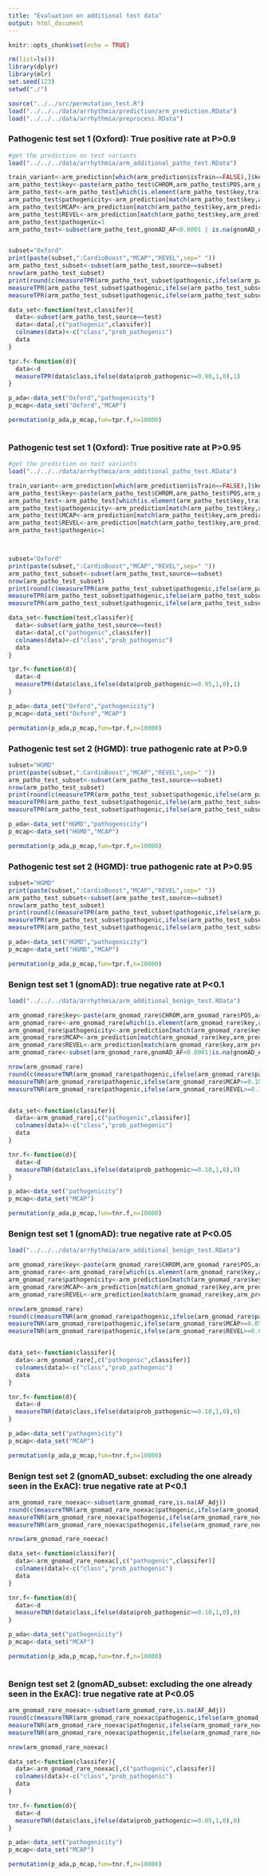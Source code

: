 ```yaml
---
title: "Evaluation on additional test data"
output: html_document
---
```


```r
knitr::opts_chunk$set(echo = TRUE)
```

 
```r
rm(list=ls())
library(dplyr)
library(mlr)
set.seed(123)
setwd("./")

source("../../src/permutation_test.R")
load("../../../data/arrhythmia/prediction/arm_prediction.RData")
load("../../../data/arrhythmia/preprocess.RData")
```


### Pathogenic test set 1 (Oxford): True positive rate at P>0.9
```r
#get the prediction on test variants
load("../../../data/arrhythmia/arm_additional_patho_test.RData")

train_variant<-arm_prediction[which(arm_prediction$isTrain==FALSE),]$key
arm_patho_test$key<-paste(arm_patho_test$CHROM,arm_patho_test$POS,arm_patho_test$REF,arm_patho_test$ALT,sep="_")
arm_patho_test<-arm_patho_test[which(is.element(arm_patho_test$key,train_variant)),]
arm_patho_test$pathogenicity<-arm_prediction[match(arm_patho_test$key,arm_prediction$key),]$pathogenicity
arm_patho_test$MCAP<-arm_prediction[match(arm_patho_test$key,arm_prediction$key),]$MCAP
arm_patho_test$REVEL<-arm_prediction[match(arm_patho_test$key,arm_prediction$key),]$REVEL
arm_patho_test$pathogenic=1
arm_patho_test<-subset(arm_patho_test,gnomAD_AF<0.0001 | is.na(gnomAD_AF))


subset="Oxford"
print(paste(subset,":CardioBoost","MCAP","REVEL",sep=" "))
arm_patho_test_subset<-subset(arm_patho_test,source==subset)
nrow(arm_patho_test_subset)
print(round(c(measureTPR(arm_patho_test_subset$pathogenic,ifelse(arm_patho_test_subset$pathogenicity>=0.90,1,0),1),
measureTPR(arm_patho_test_subset$pathogenic,ifelse(arm_patho_test_subset$MCAP>=0.90,1,0),1),
measureTPR(arm_patho_test_subset$pathogenic,ifelse(arm_patho_test_subset$REVEL>=0.90,1,0),1))*100,1))

data_set<-function(test,classifer){
  data<-subset(arm_patho_test,source==test)
  data<-data[,c("pathogenic",classifer)]
  colnames(data)<-c("class","prob_pathogenic")
  data
}

tpr.f<-function(d){
  data<-d
  measureTPR(data$class,ifelse(data$prob_pathogenic>=0.90,1,0),1)
}

p_ada<-data_set("Oxford","pathogenicity")
p_mcap<-data_set("Oxford","MCAP")

permutation(p_ada,p_mcap,fun=tpr.f,n=10000)



```


### Pathogenic test set 1 (Oxford): True positive rate at P>0.95
```r
#get the prediction on test variants
load("../../../data/arrhythmia/arm_additional_patho_test.RData")

train_variant<-arm_prediction[which(arm_prediction$isTrain==FALSE),]$key
arm_patho_test$key<-paste(arm_patho_test$CHROM,arm_patho_test$POS,arm_patho_test$REF,arm_patho_test$ALT,sep="_")
arm_patho_test<-arm_patho_test[which(is.element(arm_patho_test$key,train_variant)),]
arm_patho_test$pathogenicity<-arm_prediction[match(arm_patho_test$key,arm_prediction$key),]$pathogenicity
arm_patho_test$MCAP<-arm_prediction[match(arm_patho_test$key,arm_prediction$key),]$MCAP
arm_patho_test$REVEL<-arm_prediction[match(arm_patho_test$key,arm_prediction$key),]$REVEL
arm_patho_test$pathogenic=1



subset="Oxford"
print(paste(subset,":CardioBoost","MCAP","REVEL",sep=" "))
arm_patho_test_subset<-subset(arm_patho_test,source==subset)
nrow(arm_patho_test_subset)
print(round(c(measureTPR(arm_patho_test_subset$pathogenic,ifelse(arm_patho_test_subset$pathogenicity>=0.95,1,0),1),
measureTPR(arm_patho_test_subset$pathogenic,ifelse(arm_patho_test_subset$MCAP>=0.95,1,0),1),
measureTPR(arm_patho_test_subset$pathogenic,ifelse(arm_patho_test_subset$REVEL>=0.95,1,0),1))*100,1))

data_set<-function(test,classifer){
  data<-subset(arm_patho_test,source==test)
  data<-data[,c("pathogenic",classifer)]
  colnames(data)<-c("class","prob_pathogenic")
  data
}

tpr.f<-function(d){
  data<-d
  measureTPR(data$class,ifelse(data$prob_pathogenic>=0.95,1,0),1)
}

p_ada<-data_set("Oxford","pathogenicity")
p_mcap<-data_set("Oxford","MCAP")

permutation(p_ada,p_mcap,fun=tpr.f,n=10000)
```


### Pathogenic test set 2 (HGMD): true pathogenic rate at P>0.9
```r
subset="HGMD"
print(paste(subset,":CardioBoost","MCAP","REVEL",sep=" "))
arm_patho_test_subset<-subset(arm_patho_test,source==subset)
nrow(arm_patho_test_subset)
print(round(c(measureTPR(arm_patho_test_subset$pathogenic,ifelse(arm_patho_test_subset$pathogenicity>=0.90,1,0),1),
measureTPR(arm_patho_test_subset$pathogenic,ifelse(arm_patho_test_subset$MCAP>=0.90,1,0),1),
measureTPR(arm_patho_test_subset$pathogenic,ifelse(arm_patho_test_subset$REVEL>=0.90,1,0),1))*100,1))

p_ada<-data_set("HGMD","pathogenicity")
p_mcap<-data_set("HGMD","MCAP")

permutation(p_ada,p_mcap,fun=tpr.f,n=10000)

```
### Pathogenic test set 2 (HGMD): true pathogenic rate at P>0.95
```r
subset="HGMD"
print(paste(subset,":CardioBoost","MCAP","REVEL",sep=" "))
arm_patho_test_subset<-subset(arm_patho_test,source==subset)
nrow(arm_patho_test_subset)
print(round(c(measureTPR(arm_patho_test_subset$pathogenic,ifelse(arm_patho_test_subset$pathogenicity>=0.95,1,0),1),
measureTPR(arm_patho_test_subset$pathogenic,ifelse(arm_patho_test_subset$MCAP>=0.95,1,0),1),
measureTPR(arm_patho_test_subset$pathogenic,ifelse(arm_patho_test_subset$REVEL>=0.95,1,0),1))*100,1))

p_ada<-data_set("HGMD","pathogenicity")
p_mcap<-data_set("HGMD","MCAP")

permutation(p_ada,p_mcap,fun=tpr.f,n=10000)

```



### Benign test set 1 (gnomAD): true negative rate at P<0.1
```r
load("../../../data/arrhythmia/arm_additional_benign_test.RData")

arm_gnomad_rare$key<-paste(arm_gnomad_rare$CHROM,arm_gnomad_rare$POS,arm_gnomad_rare$REF,arm_gnomad_rare$ALT,sep="_")
arm_gnomad_rare<-arm_gnomad_rare[which(is.element(arm_gnomad_rare$key,arm_prediction$key)==TRUE),]
arm_gnomad_rare$pathogenicity<-arm_prediction[match(arm_gnomad_rare$key,arm_prediction$key),]$pathogenicity
arm_gnomad_rare$MCAP<-arm_prediction[match(arm_gnomad_rare$key,arm_prediction$key),]$MCAP
arm_gnomad_rare$REVEL<-arm_prediction[match(arm_gnomad_rare$key,arm_prediction$key),]$REVEL
arm_gnomad_rare<-subset(arm_gnomad_rare,gnomAD_AF<0.0001|is.na(gnomAD_AF))

nrow(arm_gnomad_rare)
round(c(measureTNR(arm_gnomad_rare$pathogenic,ifelse(arm_gnomad_rare$pathogenicity>=0.10,1,0),0),
measureTNR(arm_gnomad_rare$pathogenic,ifelse(arm_gnomad_rare$MCAP>=0.10,1,0),0),
measureTNR(arm_gnomad_rare$pathogenic,ifelse(arm_gnomad_rare$REVEL>=0.10,1,0),0))*100,1)


data_set<-function(classifer){
  data<-arm_gnomad_rare[,c("pathogenic",classifer)]
  colnames(data)<-c("class","prob_pathogenic")
  data
}

tnr.f<-function(d){
  data<-d
  measureTNR(data$class,ifelse(data$prob_pathogenic>=0.10,1,0),0)
}

p_ada<-data_set("pathogenicity")
p_mcap<-data_set("MCAP")

permutation(p_ada,p_mcap,fun=tnr.f,n=10000)


```
### Benign test set 1 (gnomAD): true negative rate at P<0.05
```r
load("../../../data/arrhythmia/arm_additional_benign_test.RData")

arm_gnomad_rare$key<-paste(arm_gnomad_rare$CHROM,arm_gnomad_rare$POS,arm_gnomad_rare$REF,arm_gnomad_rare$ALT,sep="_")
arm_gnomad_rare<-arm_gnomad_rare[which(is.element(arm_gnomad_rare$key,arm_prediction$key)==TRUE),]
arm_gnomad_rare$pathogenicity<-arm_prediction[match(arm_gnomad_rare$key,arm_prediction$key),]$pathogenicity
arm_gnomad_rare$MCAP<-arm_prediction[match(arm_gnomad_rare$key,arm_prediction$key),]$MCAP
arm_gnomad_rare$REVEL<-arm_prediction[match(arm_gnomad_rare$key,arm_prediction$key),]$REVEL

nrow(arm_gnomad_rare)
round(c(measureTNR(arm_gnomad_rare$pathogenic,ifelse(arm_gnomad_rare$pathogenicity>=0.05,1,0),0),
measureTNR(arm_gnomad_rare$pathogenic,ifelse(arm_gnomad_rare$MCAP>=0.05,1,0),0),
measureTNR(arm_gnomad_rare$pathogenic,ifelse(arm_gnomad_rare$REVEL>=0.05,1,0),0))*100,1)


data_set<-function(classifer){
  data<-arm_gnomad_rare[,c("pathogenic",classifer)]
  colnames(data)<-c("class","prob_pathogenic")
  data
}

tnr.f<-function(d){
  data<-d
  measureTNR(data$class,ifelse(data$prob_pathogenic>=0.10,1,0),0)
}

p_ada<-data_set("pathogenicity")
p_mcap<-data_set("MCAP")

permutation(p_ada,p_mcap,fun=tnr.f,n=10000)


```

### Benign test set 2 (gnomAD_subset: excluding the one already seen in the ExAC): true negative rate at P<0.1
```r

arm_gnomad_rare_noexac<-subset(arm_gnomad_rare,is.na(AF_Adj))
round(c(measureTNR(arm_gnomad_rare_noexac$pathogenic,ifelse(arm_gnomad_rare_noexac$pathogenicity>=0.10,1,0),0),
measureTNR(arm_gnomad_rare_noexac$pathogenic,ifelse(arm_gnomad_rare_noexac$MCAP>=0.10,1,0),0),
measureTNR(arm_gnomad_rare_noexac$pathogenic,ifelse(arm_gnomad_rare_noexac$REVEL>=0.10,1,0),0))*100,1)

nrow(arm_gnomad_rare_noexac)

data_set<-function(classifer){
  data<-arm_gnomad_rare_noexac[,c("pathogenic",classifer)]
  colnames(data)<-c("class","prob_pathogenic")
  data
}

tnr.f<-function(d){
  data<-d
  measureTNR(data$class,ifelse(data$prob_pathogenic>=0.10,1,0),0)
}

p_ada<-data_set("pathogenicity")
p_mcap<-data_set("MCAP")

permutation(p_ada,p_mcap,fun=tnr.f,n=10000)



```

### Benign test set 2 (gnomAD_subset: excluding the one already seen in the ExAC): true negative rate at P<0.05
```r

arm_gnomad_rare_noexac<-subset(arm_gnomad_rare,is.na(AF_Adj))
round(c(measureTNR(arm_gnomad_rare_noexac$pathogenic,ifelse(arm_gnomad_rare_noexac$pathogenicity>=0.05,1,0),0),
measureTNR(arm_gnomad_rare_noexac$pathogenic,ifelse(arm_gnomad_rare_noexac$MCAP>=0.05,1,0),0),
measureTNR(arm_gnomad_rare_noexac$pathogenic,ifelse(arm_gnomad_rare_noexac$REVEL>=0.05,1,0),0))*100,1)

nrow(arm_gnomad_rare_noexac)

data_set<-function(classifer){
  data<-arm_gnomad_rare_noexac[,c("pathogenic",classifer)]
  colnames(data)<-c("class","prob_pathogenic")
  data
}

tnr.f<-function(d){
  data<-d
  measureTNR(data$class,ifelse(data$prob_pathogenic>=0.05,1,0),0)
}

p_ada<-data_set("pathogenicity")
p_mcap<-data_set("MCAP")

permutation(p_ada,p_mcap,fun=tnr.f,n=10000)
```